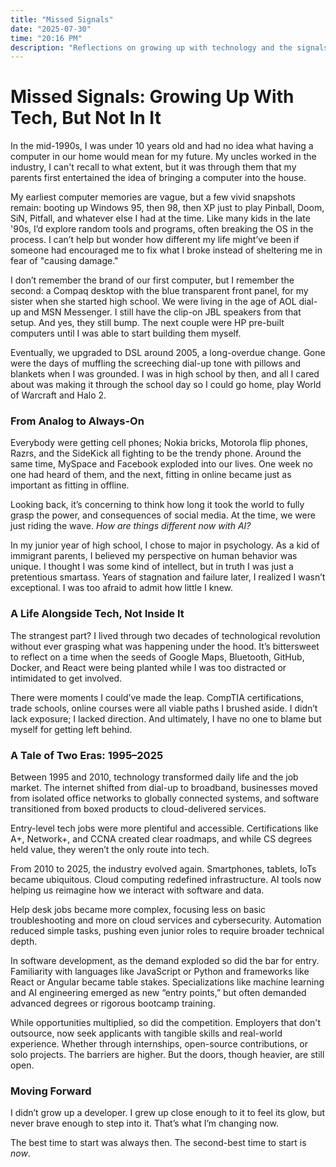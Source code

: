 ```yaml
---
title: "Missed Signals"
date: "2025-07-30"
time: "20:16 PM"
description: "Reflections on growing up with technology and the signals I missed along the way"
---
```


# Missed Signals: Growing Up With Tech, But Not In It

In the mid-1990s, I was under 10 years old and had no idea what having a computer in our home would mean for my future. My uncles worked in the industry, I can't recall to what extent, but it was through them that my parents first entertained the idea of bringing a computer into the house.

My earliest computer memories are vague, but a few vivid snapshots remain: booting up Windows 95, then 98, then XP just to play Pinball, Doom, SiN, Pitfall, and whatever else I had at the time. Like many kids in the late '90s, I’d explore random tools and programs, often breaking the OS in the process. I can’t help but wonder how different my life might’ve been if someone had encouraged me to fix what I broke instead of sheltering me in fear of "causing damage."

I don’t remember the brand of our first computer, but I remember the second: a Compaq desktop with the blue transparent front panel, for my sister when she started high school. We were living in the age of AOL dial-up and MSN Messenger. I still have the clip-on JBL speakers from that setup. And yes, they still bump. The next couple were HP pre-built computers until I was able to start building them myself.

Eventually, we upgraded to DSL around 2005, a long-overdue change. Gone were the days of muffling the screeching dial-up tone with pillows and blankets when I was grounded. I was in high school by then, and all I cared about was making it through the school day so I could go home, play World of Warcraft and Halo 2.

### From Analog to Always-On

Everybody were getting cell phones; Nokia bricks, Motorola flip phones, Razrs, and the SideKick all fighting to be the trendy phone. Around the same time, MySpace and Facebook exploded into our lives. One week no one had heard of them, and the next, fitting in online became just as important as fitting in offline.

Looking back, it’s concerning to think how long it took the world to fully grasp the power, and consequences of social media. At the time, we were just riding the wave. _How are things different now with AI?_

In my junior year of high school, I chose to major in psychology. As a kid of immigrant parents, I believed my perspective on human behavior was unique. I thought I was some kind of intellect, but in truth I was just a pretentious smartass. Years of stagnation and failure later, I realized I wasn’t exceptional. I was too afraid to admit how little I knew.

### A Life Alongside Tech, Not Inside It

The strangest part? I lived through two decades of technological revolution without ever grasping what was happening under the hood. It’s bittersweet to reflect on a time when the seeds of Google Maps, Bluetooth, GitHub, Docker, and React were being planted while I was too distracted or intimidated to get involved.

There were moments I could’ve made the leap. CompTIA certifications, trade schools, online courses were all viable paths I brushed aside. I didn’t lack exposure; I lacked direction. And ultimately, I have no one to blame but myself for getting left behind.

### A Tale of Two Eras: 1995–2025

Between 1995 and 2010, technology transformed daily life and the job market. The internet shifted from dial-up to broadband, businesses moved from isolated office networks to globally connected systems, and software transitioned from boxed products to cloud-delivered services.

Entry-level tech jobs were more plentiful and accessible. Certifications like A+, Network+, and CCNA created clear roadmaps, and while CS degrees held value, they weren’t the only route into tech.

From 2010 to 2025, the industry evolved again. Smartphones, tablets, IoTs became ubiquitous. Cloud computing redefined infrastructure. AI tools now helping us reimagine how we interact with software and data.

Help desk jobs became more complex, focusing less on basic troubleshooting and more on cloud services and cybersecurity. Automation reduced simple tasks, pushing even junior roles to require broader technical depth.

In software development, as the demand exploded so did the bar for entry. Familiarity with languages like JavaScript or Python and frameworks like React or Angular became table stakes. Specializations like machine learning and AI engineering emerged as new “entry points,” but often demanded advanced degrees or rigorous bootcamp training.

While opportunities multiplied, so did the competition. Employers that don't outsource, now seek applicants with tangible skills and real-world experience. Whether through internships, open-source contributions, or solo projects. The barriers are higher. But the doors, though heavier, are still open.

### Moving Forward

I didn’t grow up a developer. I grew up close enough to it to feel its glow, but never brave enough to step into it. That’s what I’m changing now.

The best time to start was always then. The second-best time to start is _now_.
